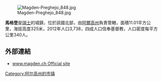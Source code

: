 [[Image:Magden-Preghejo_848.jpg|right]]

'''馬格登'''是[[瑞士|瑞士]]的城鎮，位於該國北部，由[[阿爾高州|阿爾高州]]負責管轄，面積11.01平方公里，海拔高度325米，2012年人口3,738，四成人口信奉基督教，人口密度每平方公里340人。

==外部連結==
*[http://www.magden.ch www.magden.ch Official site]

{{Switzerland-geo-stub}}
[[Category:阿尔高州的市镇|Category:阿尔高州的市镇]]
